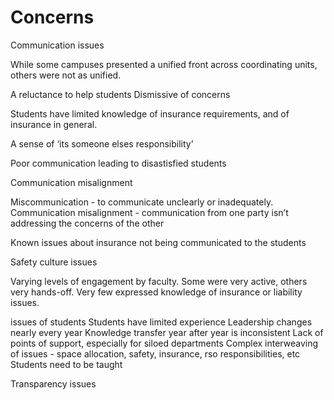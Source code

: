 # Concerns


Communication issues

While some campuses presented a unified front across coordinating units, others were not as unified.

A reluctance to help students
Dismissive of concerns

Students have limited knowledge of insurance requirements, and of insurance in general.

A sense of 'its someone elses responsibility'

Poor communication leading to disastisfied students

Communication misalignment

Miscommunication - to communicate unclearly or inadequately.
Communication misalignment - communication from one party isn't addressing the concerns of the other

Known issues about insurance not being communicated to the students


Safety culture issues

Varying levels of engagement by faculty. Some were very active, others very hands-off. Very few expressed knowledge of insurance or liability issues.


issues of students
Students have limited experience
Leadership changes nearly every year
Knowledge transfer year after year is inconsistent
Lack of points of support, especially for siloed departments
Complex interweaving of issues - space allocation, safety, insurance, rso responsibilities, etc
Students need to be taught

Transparency issues
